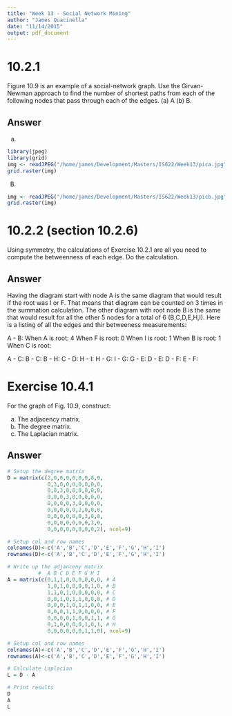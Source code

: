 ```yaml
---
title: "Week 13 - Social Network Mining"
author: "James Quacinella"
date: "11/14/2015"
output: pdf_document
---
```




# 10.2.1

Figure 10.9 is an example of a social-network graph. Use the Girvan-Newman approach to find the number of shortest paths from each of the following nodes that pass through each of the edges. (a) A (b) B.

## Answer 

(a)

```r
library(jpeg)
library(grid)
img <- readJPEG("/home/james/Development/Masters/IS622/Week13/pica.jpg")
grid.raster(img)
```

(B) 

```r
img <- readJPEG("/home/james/Development/Masters/IS622/Week13/picb.jpg")
grid.raster(img)
```

\pagebreak 

# 10.2.2 (section 10.2.6)

Using symmetry, the calculations of Exercise 10.2.1 are all you need to compute the betweenness of each edge. Do the calculation.

## Answer

Having the diagram start with node A is the same diagram that would result if the root was I or F. That means that diagram can be counted on 3 times in the summation calculation. The other diagram with root node B is the same that would result for all the other 5 nodes for a total of 6 (B,C,D,E,H,I). Here is a listing of all the edges and thir betweeness measurements:

A - B: 
  When A is root: 4
  When F is root: 0
  When I is root: 1
  When B is root: 1 
  When C is root: 

A - C: 
B - C: 
B - H: 
C - D: 
H - I: 
H - G: 
I - G: 
G - E: 
D - E: 
D - F:
E - F:

\pagebreak 

# Exercise 10.4.1

For the graph of Fig. 10.9, construct:

(a) The adjacency matrix.
(b) The degree matrix.
(c) The Laplacian matrix.

## Answer

```r
# Setup the degree matrix
D = matrix(c(2,0,0,0,0,0,0,0,0,
             0,3,0,0,0,0,0,0,0,
             0,0,3,0,0,0,0,0,0,
             0,0,0,3,0,0,0,0,0,
             0,0,0,0,3,0,0,0,0,
             0,0,0,0,0,2,0,0,0,
             0,0,0,0,0,0,3,0,0,
             0,0,0,0,0,0,0,3,0,
             0,0,0,0,0,0,0,0,2), ncol=9)

# Setup col and row names
colnames(D)<-c('A','B','C','D','E','F','G','H','I')
rownames(D)<-c('A','B','C','D','E','F','G','H','I')

# Write up the adjanceny matrix
          #  A B C D E F G H I
A = matrix(c(0,1,1,0,0,0,0,0,0, # A
             1,0,1,0,0,0,0,1,0, # B
             1,1,0,1,0,0,0,0,0, # C
             0,0,1,0,1,1,0,0,0, # D
             0,0,0,1,0,1,1,0,0, # E
             0,0,0,1,1,0,0,0,0, # F
             0,0,0,0,1,0,0,1,1, # G
             0,1,0,0,0,0,1,0,1, # H
             0,0,0,0,0,0,1,1,0), ncol=9)

# Setup col and row names
colnames(A)<-c('A','B','C','D','E','F','G','H','I')
rownames(A)<-c('A','B','C','D','E','F','G','H','I')

# Calculate Laplacian
L = D - A
```

\pagebreak

```r
# Print results
D
A
L
```